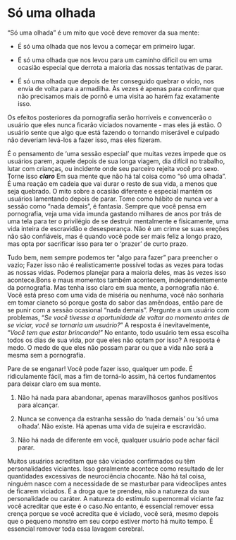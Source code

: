 # Só uma olhada

"Só uma olhada" é um mito que você deve remover da sua mente:

-   É só uma olhada que nos levou a começar em primeiro lugar.

-   É só uma olhada que nos levou para um caminho difícil ou em uma ocasião especial que derrota a maioria das nossas tentativas de parar.

-   É só uma olhada que depois de ter conseguido quebrar o vício, nos envia de volta para a armadilha. Às vezes é apenas para confirmar que não precisamos mais de pornô e uma visita ao harém faz exatamente isso.

Os efeitos posteriores da pornografia serão horríveis e convencerão o usuário que eles nunca ficarão viciados novamente - mas eles já estão. O usuário sente que algo que está fazendo o tornando miserável e culpado não deveriam levá-los a fazer isso, mas eles fizeram.

É o pensamento de 'uma sessão especial' que muitas vezes impede que os usuários parem, aquele depois de sua longa viagem, dia difícil no trabalho, lutar com crianças, ou incidente onde seu parceiro rejeita você pro sexo. Torne isso ***claro*** Em sua mente que não há tal coisa como "só uma olhada". É uma reação em cadeia que vai durar o resto de sua vida, a menos que seja quebrado. O mito sobre a ocasião diferente e especial mantém os usuários lamentando depois de parar. Tome como hábito de nunca ver a sessão como "nada demais", é fantasia. Sempre que você pensa em pornografia, veja uma vida imunda gastando milhares de anos por trás de uma tela para ter o privilégio de se destruir mentalmente e fisicamente, uma vida inteira de escravidão e desesperança. Não é um crime se suas ereções não são confiáveis, mas é quando você pode ser mais feliz a longo prazo, mas opta por sacrificar isso para ter o 'prazer' de curto prazo.

Tudo bem, nem sempre podemos ter "algo para fazer" para preencher o vazio; Fazer isso não é realisticamente possível todas as vezes para todas as nossas vidas. Podemos planejar para a maioria deles, mas às vezes isso acontece.Bons e maus momentos também acontecem, independentemente da pornografia. Mas tenha isso claro em sua mente, a pornografia não é. Você está preso com uma vida de miséria ou nenhuma, você não sonharia em tomar cianeto só porque gosta do sabor das amêndoas, então pare de se punir com a sessão ocasional "nada demais". Pergunte a um usuário com problemas, "*Se você tivesse a oportunidade de voltar ao momento antes de se viciar, você se tornaria um usuário?*" A resposta é inevitavelmente, "*Você tem que estar brincando!*" No entanto, todo usuário tem essa escolha todos os dias de sua vida, por que eles não optam por isso? A resposta é medo. O medo de que eles não possam parar ou que a vida não será a mesma sem a pornografia.

Pare de se enganar! Você pode fazer isso, qualquer um pode. É ridiculamente fácil, mas a fim de torná-lo assim, há certos fundamentos para deixar claro em sua mente.

1.  Não há nada para abandonar, apenas maravilhosos ganhos positivos para alcançar.

2.  Nunca se convença da estranha sessão do 'nada demais' ou 'só uma olhada'. Não existe. Há apenas uma vida de sujeira e escravidão.

3.  Não há nada de diferente em você, qualquer usuário pode achar fácil parar.

Muitos usuários acreditam que são viciados confirmados ou têm personalidades viciantes. Isso geralmente acontece como resultado de ler quantidades excessivas de neurociência chocante. Não há tal coisa, ninguém nasce com a necessidade de se masturbar para videoclipes antes de ficarem viciados. É a droga que te prendeu, não a natureza da sua personalidade ou caráter. A natureza do estímulo supernormal viciante faz você acreditar que este é o caso.No entanto, é essencial remover essa crença porque se você acredita que é viciado, você será, mesmo depois que o pequeno monstro em seu corpo estiver morto há muito tempo. É essencial remover toda essa lavagem cerebral.